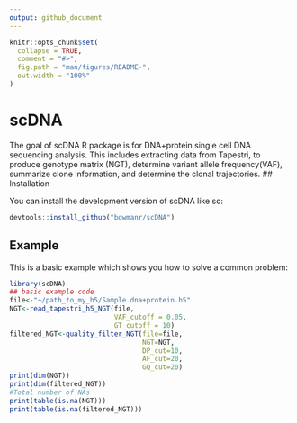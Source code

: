 ```yaml
---
output: github_document
---
```


<!-- README.md is generated from README.Rmd. Please edit that file -->

```r
knitr::opts_chunk$set(
  collapse = TRUE,
  comment = "#>",
  fig.path = "man/figures/README-",
  out.width = "100%"
)
```

# scDNA

<!-- badges: start -->
<!-- badges: end -->

The goal of scDNA R package is for DNA+protein single cell DNA sequencing analysis. This includes extracting data from Tapestri, to produce genotype matrix (NGT), determine variant allele frequency(VAF), summarize clone information, and determine the clonal trajectories.
## Installation

You can install the development version of scDNA like so:

``` r
devtools::install_github("bowmanr/scDNA")
```
## Example

This is a basic example which shows you how to solve a common problem:

```r
library(scDNA)
## basic example code
file<-"~/path_to_my_h5/Sample.dna+protein.h5"
NGT<-read_tapestri_h5_NGT(file,
                          VAF_cutoff = 0.05,
                          GT_cutoff = 10)
filtered_NGT<-quality_filter_NGT(file=file,
                                 NGT=NGT,
                                 DP_cut=10, 
                                 AF_cut=20,
                                 GQ_cut=20)
print(dim(NGT))
print(dim(filtered_NGT))
#Total number of NAs
print(table(is.na(NGT)))
print(table(is.na(filtered_NGT)))
```

